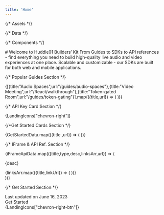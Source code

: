 ```yaml
---
title: 'Home'
---
```



{/* Assets */}

{/* Data */}


{/* Components */}

<div className="grid lg:grid-cols-[2.5fr,1fr] grid-cols-1 w-full min-h-full">

<div className="flex flex-col h-full md:border-x border-rgb-1 md:p-9">
# Welcome to Huddle01 Builders’ Kit
From Guides to SDKs to API references - find everything you need to build high-quality live audio and video experiences at one place. Scalable and customizable - our SDKs are built for both web and mobile applications.


{/* Popular Guides Section */}
<LandingCards title="Popular guides" type="Guide" className="flex-col mt-10"> 
   <div className="grid lg:grid-cols-3 gap-4 grid-cols-1 mt-6">
   {[{title:"Audio Spaces",url:"/guides/audio-spaces"},{title:"Video Meeting",url:"/React/walkthrough"},{title:"Token-gated Room",url:"/guides/token-gating"}].map(({title,url}) => (
    <SubCard key={title} title={title} url={url}/>
   ))}                                                                                                                                                                                                                                                                           
   </div>
</LandingCards> 


{/* API Key Card Section */}
<LandingCards title="Get your API Key" type="apiKey" className="flex-row items-center justify-between cursor-pointer mb-6 mt-10 hover:bg-[#101114] duration-300 ease-in-out" url="/api-keys">
<div>{LandingIcons["chevron-right"]}</div>
</LandingCards>


{/*Get Started Cards Section */}
<LandingCards className="mt-6" type="start" title="Get started quickly with SDKs" className="flex-col">
<div className="grid lg:grid-cols-3 grid-cols-1 w-full mt-7 mb-6 gap-4">
{GetStartedData.map(({title ,url}) => (
<GetStartedCards key={title} title={title} url={url}/>
))}
</div>
<CLIToolCard/>
</LandingCards>


{/* IFrame & API Ref. Section */}
<div className="grid lg:grid-cols-2 grid-cols-1 md:gap-4 mt-6">
{iFrameApiData.map(({title,type,desc,linksArr,url}) => (
<LandingCards title={title} type={type} className="flex-col" key={title} url={url} className="flex flex-col cursor-pointer ease-in-out duration-300">
<p className="text-base font-normal text-custom-4 my-4">{desc}</p>
<div className="flex items-center gap-4">
{linksArr.map(({title,linkUrl}) => (
<LinksIcon title={title} linkUrl={linkUrl} key={title}/>
))}
</div>
</LandingCards>
))}
</div>


{/* Get Started Section */}
<div className="border-t border-custom-1 mt-10 pt-4 flex items-center justify-between">
<div className="text-xs font-normal text-rgb-8">Last updated on June 16, 2023</div>

<CustomBtn className="gap-2 border border-custom-5 rounded-lg py-2 px-4" url="/get-started">
<div className="text-sm font-semibold text-rgb-7">Get Started</div>
<div>{LandingIcons["chevron-right-btn"]}</div>
</CustomBtn>
</div>
</div>

<LatestRelease/>
</div>
